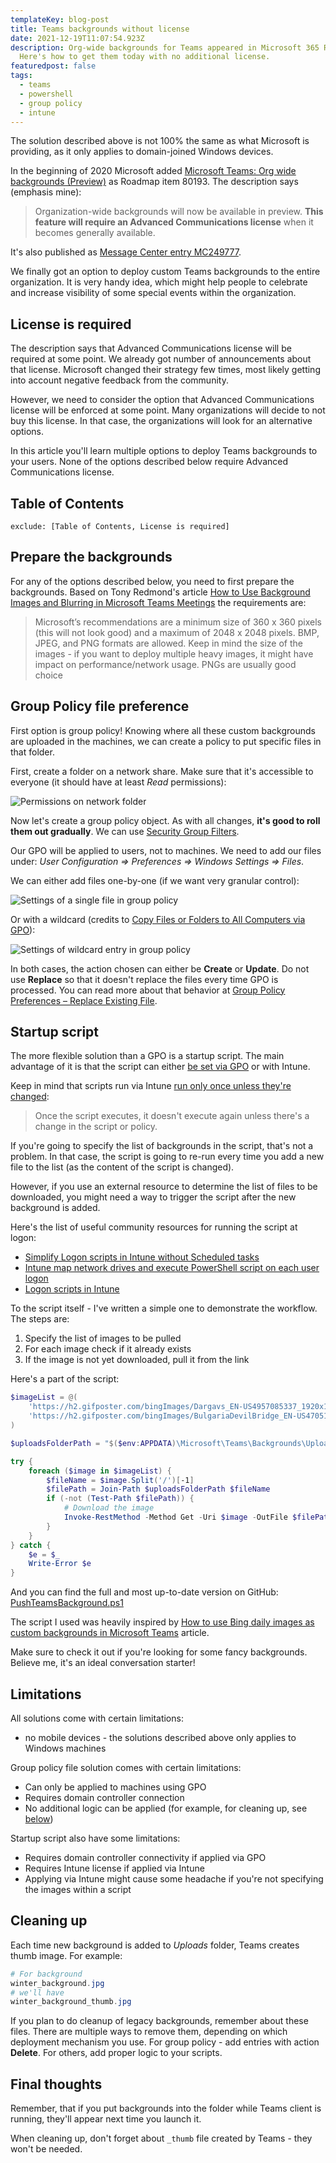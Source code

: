 ```yaml
---
templateKey: blog-post
title: Teams backgrounds without license
date: 2021-12-19T11:07:54.923Z
description: Org-wide backgrounds for Teams appeared in Microsoft 365 Roadmap.
  Here's how to get them today with no additional license.
featuredpost: false
tags:
  - teams
  - powershell
  - group policy
  - intune
---
```

<Note>

The solution described above is not 100% the same as what Microsoft is providing, as it only applies to domain-joined Windows devices.

</Note>

In the beginning of 2020 Microsoft added [Microsoft Teams: Org wide backgrounds (Preview)](https://www.microsoft.com/en-us/microsoft-365/roadmap?&searchterms=80193&filters=&searchterms=80193) as Roadmap item 80193. The description says (emphasis mine):

> Organization-wide backgrounds will now be available in preview. **This feature will require an Advanced Communications license** when it becomes generally available.

It's also published as [Message Center entry MC249777](https://admin.microsoft.com/AdminPortal/Home?ref=MessageCenter/:/messages/MC249777).

We finally got an option to deploy custom Teams backgrounds to the entire organization. It is very handy idea, which might help people to celebrate and increase visibility of some special events within the organization.

## License is required

The description says that Advanced Communications license will be required at some point. We already got number of announcements about that license. Microsoft changed their strategy few times, most likely getting into account negative feedback from the community.

However, we need to consider the option that Advanced Communications license will be enforced at some point. Many organizations will decide to not buy this license. In that case, the organizations will look for an alternative options.

In this article you'll learn multiple options to deploy Teams backgrounds to your users. None of the options described below require Advanced Communications license. 

## Table of Contents

```toc
exclude: [Table of Contents, License is required]
```

## Prepare the backgrounds

For any of the options described below, you need to first prepare the backgrounds. Based on Tony Redmond's article [How to Use Background Images and Blurring in Microsoft Teams Meetings](https://office365itpros.com/2020/04/06/teams-meeting-background-image/) the requirements are:

> Microsoft’s recommendations are a minimum size of 360 x 360 pixels (this will not look good) and a maximum of 2048 x 2048 pixels. BMP, JPEG, and PNG formats are allowed.
> Keep in mind the size of the images - if you want to deploy multiple heavy images, it might have impact on performance/network usage. PNGs are usually good choice

## Group Policy file preference

First option is group policy! Knowing where all these custom backgrounds are uploaded in the machines, we can create a policy to put specific files in that folder.

First, create a folder on a network share. Make sure that it's accessible to everyone (it should have at least *Read* permissions):

![Permissions on network folder](../../img/20210412-092312-fmay6h1it3-1-.png "Permissions on network folder")

Now let's create a group policy object. As with all changes, **it's good to roll them out gradually**. We can use [Security Group Filters](https://docs.microsoft.com/en-us/windows/security/threat-protection/windows-firewall/assign-security-group-filters-to-the-gpo).

Our GPO will be applied to users, not to machines. We need to add our files under: *User Configuration => Preferences => Windows Settings => Files*.

We can either add files one-by-one (if we want very granular control):

![Settings of a single file in group policy](../../img/20210412-100328-xdsvvj2gnk-1-.png "Settings of a single file in group policy")

Or with a wildcard (credits to [Copy Files or Folders to All Computers via GPO](http://woshub.com/copy-files-on-all-computers-group-policy/)):

![Settings of wildcard entry in group policy](../../img/20210412-120332-3heprhjzby-1-.png "Settings of wildcard entry in group policy")

In both cases, the action chosen can either be **Create** or **Update**. Do not use **Replace** so that it doesn't replace the files every time GPO is processed. You can read more about that behavior at [Group Policy Preferences – Replace Existing File](https://www.adamfowlerit.com/2016/07/group-policy-preferences-replace-existing-file/).

## Startup script

The more flexible solution than a GPO is a startup script. The main advantage of it is that the script can either [be set via GPO](https://docs.microsoft.com/en-us/previous-versions/windows/it-pro/windows-server-2012-r2-and-2012/dn789196(v=ws.11)) or with Intune.

Keep in mind that scripts run via Intune [run only once unless they're changed](https://docs.microsoft.com/en-us/mem/intune/apps/intune-management-extension):

> Once the script executes, it doesn't execute again unless there's a change in the script or policy.

If you're going to specify the list of backgrounds in the script, that's not a problem. In that case, the script is going to re-run every time you add a new file to the list (as the content of the script is changed).

However, if you use an external resource to determine the list of files to be downloaded, you might need a way to trigger the script after the new background is added.

Here's the list of useful community resources for running the script at logon:

* [Simplify Logon scripts in Intune without Scheduled tasks](https://www.lieben.nu/liebensraum/2019/06/simplify-logon-scripts-in-intune-without-schedules/)
* [Intune map network drives and execute PowerShell script on each user logon ](https://tech.nicolonsky.ch/intune-execute-powershell-script-on-each-user-logon/)
* [Logon scripts in Intune](https://larsstaal.com/2019/05/07/logon-scripts-in-intune/)

To the script itself - I've written a simple one to demonstrate the workflow. The steps are:

1. Specify the list of images to be pulled
2. For each image check if it already exists
3. If the image is not yet downloaded, pull it from the link

Here's a part of the script:

```powershell
$imageList = @(
	'https://h2.gifposter.com/bingImages/Dargavs_EN-US4957085337_1920x1080.jpg',
	'https://h2.gifposter.com/bingImages/BulgariaDevilBridge_EN-US4705163344_1920x1080.jpg'
)

$uploadsFolderPath = "$($env:APPDATA)\Microsoft\Teams\Backgrounds\Uploads\"

try {
	foreach ($image in $imageList) {
		$fileName = $image.Split('/')[-1]
		$filePath = Join-Path $uploadsFolderPath $fileName
		if (-not (Test-Path $filePath)) {
			# Download the image
			Invoke-RestMethod -Method Get -Uri $image -OutFile $filePath
		}
	}
} catch {
	$e = $_
	Write-Error $e
}
```

And you can find the full and most up-to-date version on GitHub: [PushTeamsBackground.ps1](https://github.com/robdy/powershell-tools/blob/master/scripts/PushTeamsBackgrounds.ps1?ts=2)

<Tip>

The script I used was heavily inspired by [How to use Bing daily images as custom backgrounds in Microsoft Teams](https://www.onmsft.com/how-to/how-to-use-bing-daily-images-as-custom-backgrounds-in-microsoft-teams) article.

Make sure to check it out if you're looking for some fancy backgrounds. Believe me, it's an ideal conversation starter!

</Tip>

## Limitations

All solutions come with certain limitations:

* no mobile devices - the solutions described above only applies to Windows machines

Group policy file solution comes with certain limitations:

* Can only be applied to machines using GPO
* Requires domain controller connection
* No additional logic can be applied (for example, for cleaning up, see [below](#cleaning-up))

Startup script also have some limitations:

* Requires domain controller connectivity if applied via GPO
* Requires Intune license if applied via Intune
* Applying via Intune might cause some headache if you're not specifying the images within a script

## Cleaning up

Each time new background is added to *Uploads* folder, Teams creates thumb image. For example:

```powershell
# For background
winter_background.jpg
# we'll have 
winter_background_thumb.jpg
```

If you plan to do cleanup of legacy backgrounds, remember about these files. There are multiple ways to remove them, depending on which deployment mechanism you use. For group policy - add entries with action **Delete**. For others, add proper logic to your scripts. 

## Final thoughts

Remember, that if you put backgrounds into the folder while Teams client is running, they'll appear next time you launch it.

When cleaning up, don't forget about `_thumb` file created by Teams - they won't be needed.
